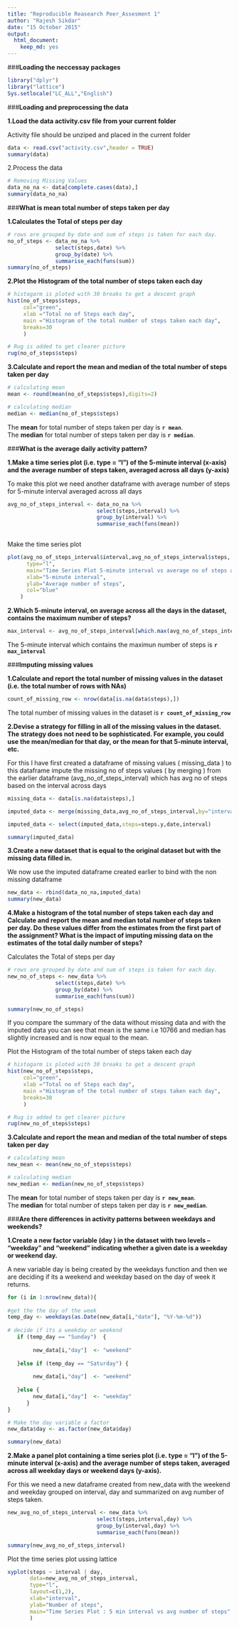 ```yaml
---
title: "Reproducible Reasearch Peer_Assesment 1"
author: "Rajesh Sikdar"
date: "15 October 2015"
output: 
  html_document: 
    keep_md: yes
---
```

###**Loading the neccessay packages**

```r

library("dplyr")
library("lattice")
Sys.setlocale("LC_ALL","English")

```


###**Loading and preprocessing the data**

**1.Load the data activity.csv file from your current folder**

Activity file should be unziped and placed in the current folder   

```r

data <- read.csv("activity.csv",header = TRUE)
summary(data)

```

2.Process the data 

```r

# Removing Missing Values
data_no_na <- data[complete.cases(data),]
summary(data_no_na)

```

###**What is mean total number of steps taken per day**

**1.Calculates the Total of steps per day**


```r

# rows are grouped by date and sum of steps is taken for each day.
no_of_steps <- data_no_na %>% 
               select(steps,date) %>%
               group_by(date) %>% 
               summarise_each(funs(sum))
summary(no_of_steps)
```

**2.Plot the Histogram of the total number of steps taken each day**

```r

# histogarm is ploted with 30 breaks to get a descent graph
hist(no_of_steps$steps,
     col="green",
     xlab ="Total no of Steps each day",
     main ="Histogram of the total number of steps taken each day",
     breaks=30
     )

# Rug is added to get clearer picture
rug(no_of_steps$steps)

```

**3.Calculate and report the mean and median of the total number of steps taken per day**
  
```r
# calculating mean
mean <- round(mean(no_of_steps$steps),digits=2)

# calculating median 
median <- median(no_of_steps$steps)
```

The **mean** for total number of steps taken per day is **`r mean`**.   
The **median** for total number of steps taken per day is **`r median`**.

###**What is the average daily activity pattern?**

**1.Make a time series plot (i.e. type = "l") of the 5-minute interval (x-axis) and the average number of steps taken, averaged across all days (y-axis)**

To make this plot we need another dataframe with average number of steps for           5-minute interval  averaged across all days

```r
avg_no_of_steps_interval <- data_no_na %>% 
                            select(steps,interval) %>%
                            group_by(interval) %>% 
                            summarise_each(funs(mean))
              
```

Make the time series plot  

```r

plot(avg_no_of_steps_interval$interval,avg_no_of_steps_interval$steps,
      type="l",
      main="Time Series Plot 5-minute interval vs average no of steps across days",
      xlab="5-minute interval",
      ylab="Average number of steps",
      col="blue"
    )
```
 
**2.Which 5-minute interval, on average across all the days in the dataset, contains the maximum number of steps?**

```r

max_interval <- avg_no_of_steps_interval[which.max(avg_no_of_steps_interval$steps),1]

```

The 5-minute interval which contains the maximun number of steps is **`r max_interval`**
  
###**Imputing missing values**

**1.Calculate and report the total number of missing values in the dataset (i.e. the total number of rows with NAs)**

```r

count_of_missing_row <- nrow(data[is.na(data$steps),])

```

The total number of missing values in the dataset is **`r count_of_missing_row`**

**2.Devise a strategy for filling in all of the missing values in the dataset. The      strategy does not need to be sophisticated. For example, you could use the             mean/median for that day, or the mean for that 5-minute interval, etc.**

For this I have first created a dataframe of missing values ( missing_data )
to this dataframe impute the missing no of steps values ( by merging ) from the        earlier dataframe (avg_no_of_steps_interval) which has avg no of steps based on the    interval across days

```r
missing_data <- data[is.na(data$steps),]

imputed_data <- merge(missing_data,avg_no_of_steps_interval,by="interval",all.x=T)

imputed_data <- select(imputed_data,steps=steps.y,date,interval) 

summary(imputed_data)
```

**3.Create a new dataset that is equal to the original dataset but with the missing data filled in.**

We now use the imputed dataframe created earlier to bind with the non missing dataframe

```r

new_data <- rbind(data_no_na,imputed_data)
summary(new_data)

```

**4.Make a histogram of the total number of steps taken each day and Calculate and report the mean and median total number of steps taken per day. Do these values differ from the estimates from the first part of the assignment? What is the impact of imputing missing data on the estimates of the total daily number of steps?**

Calculates the Total of steps per day


```r

# rows are grouped by date and sum of steps is taken for each day.
new_no_of_steps <- new_data %>% 
               select(steps,date) %>%
               group_by(date) %>% 
               summarise_each(funs(sum))

summary(new_no_of_steps)

```


If you compare the summary of the data without missing data and with the imputed data you can see that mean is the same i.e 10766 and median has slightly increased and is now equal to the mean.

Plot the Histogram of the total number of steps taken each day

```r

# histogarm is ploted with 30 breaks to get a descent graph
hist(new_no_of_steps$steps,
     col="green",
     xlab ="Total no of Steps each day",
     main ="Histogram of the total number of steps taken each day",
     breaks=30
     )

# Rug is added to get clearer picture
rug(new_no_of_steps$steps)

```

**3.Calculate and report the mean and median of the total number of steps taken per day**
  
```r
# calculating mean
new_mean <- mean(new_no_of_steps$steps)

# calculating median 
new_median <- median(new_no_of_steps$steps)

```

The **mean** for total number of steps taken per day is **`r new_mean`**.   
The **median** for total number of steps taken per day is **`r new_median`**.

###**Are there differences in activity patterns between weekdays and weekends?**

**1.Create a new factor variable (day ) in the dataset with two levels – “weekday” and “weekend” indicating whether a given date is a weekday or weekend day.**

A new variable day is being created by the weekdays function and then we are deciding if its a weekend and weekday based on the day of week it returns.

```r

for (i in 1:nrow(new_data)){
  
#get the the day of the week  
temp_day <- weekdays(as.Date(new_data[i,"date"], "%Y-%m-%d"))
  
# decide if its a weekday or weekend
   if (temp_day == "Sunday")  { 
    
        new_data[i,"day"]  <- "weekend" 
       
   }else if (temp_day == "Saturday") {
       
        new_data[i,"day"]  <- "weekend"
     
   }else {  
        new_data[i,"day"]  <- "weekday"  
      }        
}

# Make the day variable a factor
new_data$day <- as.factor(new_data$day)

summary(new_data)
```


**2.Make a panel plot containing a time series plot (i.e. type = "l") of the 5-minute interval (x-axis) and the average number of steps taken, averaged across all weekday days or weekend days (y-axis).**

For this we need a new dataframe created from new_data with the weekend and weekday    grouped on interval, day and summarized on avg number of steps taken.

```r

new_avg_no_of_steps_interval <- new_data %>% 
                            select(steps,interval,day) %>%
                            group_by(interval,day) %>% 
                            summarise_each(funs(mean))

summary(new_avg_no_of_steps_interval)
```
  

Plot the time series plot ussing lattice

```r

xyplot(steps ~ interval | day, 
       data=new_avg_no_of_steps_interval,
       type="l",
       layout=c(1,2),
       xlab="interval",
       ylab="Number of steps",
       main="Time Series Plot : 5 min interval vs avg number of steps"
       )

```

  
